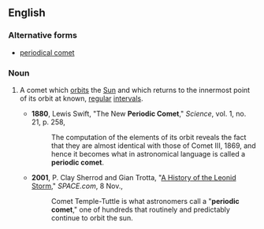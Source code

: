 {{wikipedia|List of periodic comets}}
==English==

===Alternative forms===
*[[periodical comet]]

===Noun===

{{en-noun|head=[[periodic]] [[comet]]}}

# {{context|astronomy|lang=en}} A comet which [[orbit]]s the [[Sun]] and which returns to the innermost point of its orbit at known, [[regular]] [[intervals]].
#*'''1880''', Lewis Swift, "The New '''Periodic Comet'''," ''Science'', vol. 1, no. 21, p. 258,
#*:The computation of the elements of its orbit reveals the fact that they are almost identical with those of Comet III, 1869, and hence it becomes what in astronomical language is called a '''periodic comet'''.
#*'''2001''', P. Clay Sherrod and Gian Trotta, "[http://www.space.com/SpaceReportersNetworkAstronomyDiscoveries/leonids_history_011108.html A History of the Leonid Storm]," ''SPACE.com'', 8 Nov.,
#*:Comet Temple-Tuttle is what astronomers call a "'''periodic comet'''," one of hundreds that routinely and predictably continue to orbit the sun.